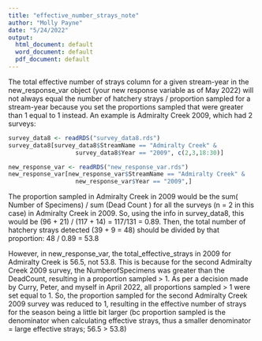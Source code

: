 ```yaml
---
title: "effective_number_strays_note"
author: "Molly Payne"
date: "5/24/2022"
output:
  html_document: default
  word_document: default
  pdf_document: default
---
```

The total effective number of strays column for a given stream-year in the 
new_response_var object (your new response variable as of May 2022) will not 
always equal the number of hatchery strays / proportion sampled for a stream-year because you set the proportions sampled that were greater than 1 equal to 1 instead. An example is Admiralty Creek 2009, which had 2 surveys:


```r
survey_data8 <- readRDS("survey_data8.rds")
survey_data8[survey_data8$StreamName == "Admiralty Creek" &
                   survey_data8$Year == "2009", c(2,3,18:30)]

new_response_var <- readRDS("new_response_var.rds")
new_response_var[new_response_var$StreamName == "Admiralty Creek" &
                   new_response_var$Year == "2009",]
```

The proportion sampled in Admiralty Creek in 2009 would be the sum( Number of 
Specimens) / sum (Dead Count ) for all the surveys (n = 2 in this case) in Admiralty
Creek in 2009. So, using the info in survey_data8, this would be
(96 + 21) / (117 + 14) = 117/131 = 0.89. Then, the total number of hatchery 
strays detected (39 + 9 = 48) should be divided by that proportion: 48 / 0.89 = 53.8 <br>

However, in new_response_var, the total_effective_strays in 2009 for Admiralty
Creek is 56.5, not 53.8. This is because for the second Admiralty Creek 2009
survey, the NumberofSpecimens was greater than the DeadCount, resulting in a
proportion sampled > 1. As per a decision made by Curry, Peter, and myself in 
April 2022, all proportions sampled > 1 were set equal to 1. So, the proportion
sampled for the second Admiralty Creek 2009 survey was reduced to 1, resulting
in the effective number of strays for the season being a little bit larger (bc
proportion sampled is the denominator when calculating effective strays, thus a
smaller denominator = large effective strays; 56.5 > 53.8)

